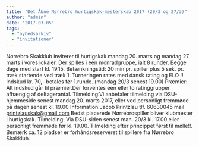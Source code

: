 ```yaml
---
title: "Det Åbne Nørrebro hurtigskak-mesterskab 2017 (20/3 og 27/3)"
author: "admin"
date: "2017-03-05"
tags: 
  - "nyhedsarkiv"
  - "invitationer"
---
```


Nørrebro Skakklub inviterer til hurtigskak mandag 20. marts og mandag 27. marts i vores lokaler. Der spilles i een monradgruppe, ialt 8 runder. Begge dage med start kl. 19.15. Betænkningstid: 20 min pr. spiller plus 5 sek. pr. træk startende ved træk 1. Turneringen rates med dansk rating og ELO !! Indskud kr. 70,- betales før 1.runde. (mandag 20/3 senest 19.00) Præmier: Alt indskud går til præmier.Der forventes een eller to ratinggrupper afhængig af deltagerantal. Tilmelding:Vi anbefaler tilmelding via DSU-hjemmeside senest mandag 20. marts 2017, eller ved personligt fremmøde på dagen senest kl. 19.00 Information:Jacob Printzlau tlf. 60630045 mail printzlauskak@gmail.com Bedst placerede Nørrebrospiller bliver klubmester i hurtigskak. Tilmelding: Via DSU-siden senest man. 20/3 kl. 17.00 eller personligt fremmøde før kl. 19.00. Tilmelding efter princippet først til mølle!!. Bemærk ca. 12 pladser er forhåndsreserveret til spillere fra Nørrebro Skakklub.
